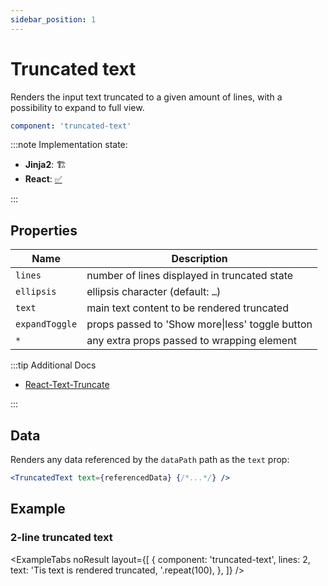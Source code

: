 ```yaml
---
sidebar_position: 1
---
```



# Truncated text

Renders the input text truncated to a given amount of lines, with a possibility to expand to full view.

```yaml
component: 'truncated-text'
```

:::note Implementation state:

- **Jinja2**: 🏗
- **React**: [✅](https://github.com/oarepo/react-generative-ui/blob/master/src/components/TruncatedText.tsx)

:::

## Properties

<!-- TODO: describe any properties accepted by an element -->

| Name           | Description                                     |
| -------------- | ----------------------------------------------- |
| `lines`        | number of lines displayed in truncated state    |
| `ellipsis`     | ellipsis character (default: `…`)               |
| `text`         | main text content to be rendered truncated      |
| `expandToggle` | props passed to 'Show more\|less' toggle button |
| `*`            | any extra props passed to wrapping element      |

:::tip Additional Docs

- [React-Text-Truncate](https://www.npmjs.com/package/react-text-truncate)

:::

## Data

Renders any data referenced by the `dataPath` path as the `text` prop:

```jsx
<TruncatedText text={referencedData} {/*...*/} />
```

## Example

### 2-line truncated text

<ExampleTabs
  noResult
  layout={[
    {
      component: 'truncated-text',
      lines: 2,
      text: 'Tis text is rendered truncated, '.repeat(100),
    },
  ]}
/>
